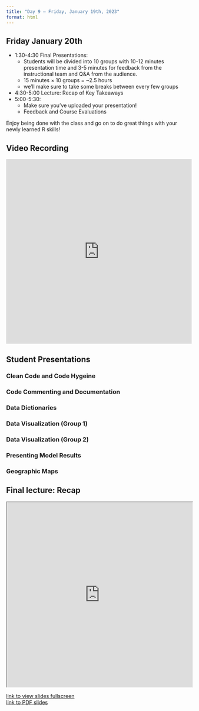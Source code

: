 ```yaml
---
title: "Day 9 — Friday, January 19th, 2023"
format: html
---
```


## Friday January 20th

  * 1:30-4:30 Final Presentations:
    * Students will be divided into 10 groups with 10-12 minutes presentation time
    and 3-5 minutes for feedback from the instructional team and Q&A from the
    audience.
    * 15 minutes × 10 groups = ~2.5 hours
    * we'll make sure to take some breaks between every few groups
  * 4:30-5:00 Lecture: Recap of Key Takeaways 
  * 5:00-5:30: 
    * Make sure you've uploaded your presentation! 
    * Feedback and Course Evaluations

Enjoy being done with the class and go on to do great things with your newly
learned R skills!

## Video Recording 

<iframe width="100%" height="500" src="https://www.youtube.com/embed/mCBH1BuGe1I" title="YouTube video player" frameborder="0" allow="accelerometer; autoplay; clipboard-write; encrypted-media; gyroscope; picture-in-picture; web-share" allowfullscreen></iframe>

## Student Presentations 

### Clean Code and Code Hygeine

<object data="/assets/january2023_presentations/Clean Code and Code Hygiene.pdf" width='100%' height='500'></object>

### Code Commenting and Documentation

<object data="/assets/january2023_presentations/Code Commenting and Documentation.pdf" width='100%' height='500'></object>

### Data Dictionaries 

<object data="/assets/january2023_presentations/Data Dictionaries.pdf" width='100%' height='500'></object>

### Data Visualization (Group 1)

<object data="/assets/january2023_presentations/Data Visualization Group 1.pdf" width='100%' height='500'></object>

### Data Visualization (Group 2)

<object data="/assets/january2023_presentations/Data Visualization Group 2.pdf" width='100%' height='500'></object>

### Presenting Model Results

<object data="/assets/january2023_presentations/Presenting Model Results.pdf" width='100%' height='500'></object>

### Geographic Maps

<object data="/assets/january2023_presentations/Best Practices for Mapping.pdf" width='100%' height='500'></object>

## Final lecture: Recap

<iframe src="https://id529.github.io/lectures/day9/lecture1-course-recap/course-recap.html" width="100%" height="500px"></iframe>
<a href="https://id529.github.io/lectures/day9/lecture1-course-recap/course-recap.html"> link to view slides fullscreen </a>
<br>
<a href="https://drive.google.com/file/d/1Urr-93VPnBVYTnDG9Qr8evLNQwgcTPVS/view?usp=share_link"> link to PDF slides </a> 
